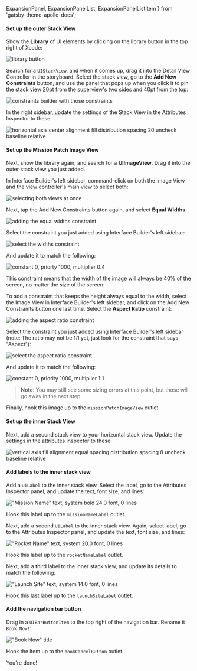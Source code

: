   ExpansionPanel,
  ExpansionPanelList,
  ExpansionPanelListItem
} from 'gatsby-theme-apollo-docs';

<ExpansionPanel title="Setting up the Detail UI">

<ExpansionPanelList>
<ExpansionPanelListItem number="1">

<h4>Set up the outer Stack View</h4>

Show the **Library** of UI elements by clicking on the library button in the top right of Xcode:

![library button](../images/library_button.png)

Search for a `UIStackView`, and when it comes up, drag it into the Detail View Controller in the storyboard. Select the stack view, go to the **Add New Constraints** button, and use the panel that pops up when you click it to pin the stack view 20pt from the superview's two sides and 40pt from the top:

![constraints builder with those constraints](../images/outer_stack_constraints.png)

In the right sidebar, update the settings of the Stack View in the Attributes Inspector to these:

![horizontal axis center alignment fill distribution spacing 20 uncheck baseline relative](../images/outer_stack_view_setup.png)

</ExpansionPanelListItem>
<ExpansionPanelListItem number="2">

<h4>Set up the Mission Patch Image View</h4>

Next, show the library again, and search for a **UIImageView**. Drag it into the outer stack view you just added. 

In Interface Builder's left sidebar, command-click on both the Image View and the view controller's main view to select both:

![selecting both views at once](../images/select_view_and_imageview.png)

Next, tap the Add New Constraints button again, and select **Equal Widths**:

![adding the equal widths constraint](../images/equal_widths_constraint.png)

Select the constraint you just added using Interface Builder's left sidebar:

![select the widths constraint](../images/select_widths_constraint.png)

And update it to match the following:

![constant 0, priorty 1000, multiplier 0.4](../images/equal_widths_multiplier.png)

This constraint means that the width of the image will always be 40% of the screen, no matter the size of the screen. 

To add a constraint that keeps the height always equal to the width, select the Image View in Interface Builder's left sidebar, and click on the Add New Constraints button one last time. Select the **Aspect Ratio** constraint:

![adding the aspect ratio constraint](../images/aspect_ratio_constraint.png)

Select the constraint you just added using Interface Builder's left sidebar (note: The ratio may not be 1:1 yet, just look for the constraint that says "Aspect"):

![select the aspect ratio constraint](../images/select_aspect_constraint.png)

And update it to match the following: 

![constant 0, priority 1000, multiplier 1:1](../images/aspect_ratio_multiplier.png)

>**Note**: You may still see some sizing errors at this point, but those will go away in the next step.

Finally, hook this image up to the `missionPatchImageView` outlet.

</ExpansionPanelListItem>
<ExpansionPanelListItem number="3">

<h4>Set up the inner Stack View</h4>

Next, add a second stack view to your horizontal stack view. Update the settings in the attributes inspector to these:

![vertical axis fill alignment equal spacing distribution spacing 8 uncheck baseline relative](../images/label_stack_view_setup.png)

</ExpansionPanelListItem>
<ExpansionPanelListItem number="4">

<h4>Add labels to the inner stack view</h4>

Add a `UILabel` to the inner stack view. Select the label, go to the Attributes Inspector panel, and update the text, font size, and lines:

!["Mission Name" text, system bold 24.0 font, 0 lines](../images/mission_name_label.png)

Hook this label up to the `missionNameLabel` outlet.

Next, add a second `UILabel` to the inner stack view. Again, select  label, go to the Attributes Inspector panel, and update the text, font size, and lines:

!["Rocket Name" text, system 20.0 font, 0 lines](../images/rocket_name_label.png)

Hook this label up to the `rocketNameLabel` outlet.

Next, add a third label to the inner stack view, and update its details to match the following:

!["Launch Site" text, system 14.0 font, 0 lines](../images/launch_site_label.png)

Hook this last label up to the `launchSiteLabel` outlet.

</ExpansionPanelListItem>
<ExpansionPanelListItem number="5">

<h4>Add the navigation bar button</h4>

Drag in a `UIBarButtonItem` to the top right of the navigation bar. Rename it `Book Now!`:

!["Book Now" title](../images/bar_item_title.png)

Hook the item up to the `bookCancelButton` outlet. 

</ExpansionPanelListItem>
<ExpansionPanelListItem number="check">
  You're done!
</ExpansionPanelListItem>
</ExpansionPanelList>
</ExpansionPanel>